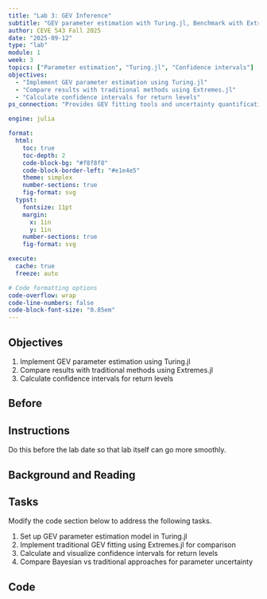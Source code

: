 ```yaml
---
title: "Lab 3: GEV Inference"
subtitle: "GEV parameter estimation with Turing.jl, Benchmark with Extremes.jl, Confidence intervals for return levels"
author: CEVE 543 Fall 2025
date: "2025-09-12"
type: "lab"
module: 1
week: 3
topics: ["Parameter estimation", "Turing.jl", "Confidence intervals"]
objectives:
  - "Implement GEV parameter estimation using Turing.jl"
  - "Compare results with traditional methods using Extremes.jl"
  - "Calculate confidence intervals for return levels"
ps_connection: "Provides GEV fitting tools and uncertainty quantification for PS1 Task 1"

engine: julia

format:
  html:
    toc: true
    toc-depth: 2
    code-block-bg: "#f8f8f8"
    code-block-border-left: "#e1e4e5"
    theme: simplex
    number-sections: true
    fig-format: svg
  typst:
    fontsize: 11pt
    margin: 
      x: 1in
      y: 1in
    number-sections: true
    fig-format: svg

execute: 
  cache: true
  freeze: auto

# Code formatting options
code-overflow: wrap
code-line-numbers: false
code-block-font-size: "0.85em"
---
```


## Objectives

1. Implement GEV parameter estimation using Turing.jl
1. Compare results with traditional methods using Extremes.jl
1. Calculate confidence intervals for return levels

## Before

::: {.callout-important}
## Instructions

Do this before the lab date so that lab itself can go more smoothly.
:::

## Background and Reading

<!-- Content will be added here -->

## Tasks

Modify the code section below to address the following tasks.

1. Set up GEV parameter estimation model in Turing.jl
1. Implement traditional GEV fitting using Extremes.jl for comparison
1. Calculate and visualize confidence intervals for return levels
1. Compare Bayesian vs traditional approaches for parameter uncertainty

## Code

